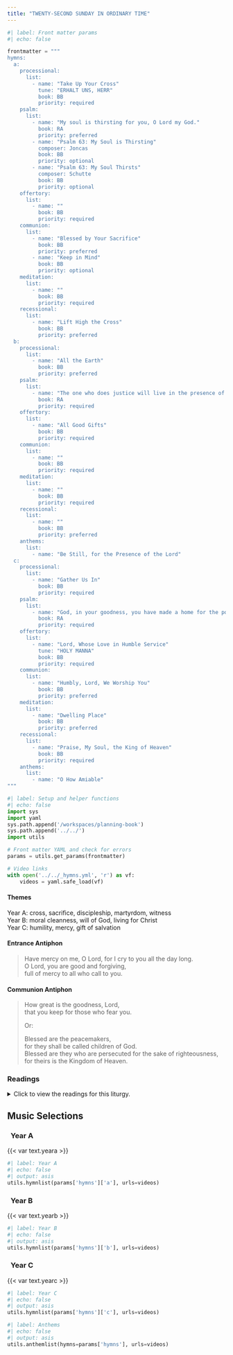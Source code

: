 ```yaml
---
title: "TWENTY-SECOND SUNDAY IN ORDINARY TIME"
---
```


```python
#| label: Front matter params
#| echo: false

frontmatter = """
hymns:
  a:
    processional:
      list:
        - name: "Take Up Your Cross"
          tune: "ERHALT UNS, HERR"
          book: BB
          priority: required
    psalm:
      list:
        - name: "My soul is thirsting for you, O Lord my God."
          book: RA
          priority: preferred
        - name: "Psalm 63: My Soul is Thirsting"
          composer: Joncas
          book: BB
          priority: optional
        - name: "Psalm 63: My Soul Thirsts"
          composer: Schutte
          book: BB
          priority: optional
    offertory:
      list:
        - name: ""
          book: BB
          priority: required
    communion:
      list:
        - name: "Blessed by Your Sacrifice"
          book: BB
          priority: preferred
        - name: "Keep in Mind"
          book: BB
          priority: optional
    meditation:
      list:
        - name: ""
          book: BB
          priority: required
    recessional:
      list:
        - name: "Lift High the Cross"
          book: BB
          priority: preferred
  b:
    processional:
      list:
        - name: "All the Earth"
          book: BB
          priority: preferred
    psalm:
      list:
        - name: "The one who does justice will live in the presence of the Lord."
          book: RA
          priority: required
    offertory:
      list:
        - name: "All Good Gifts"
          book: BB
          priority: required
    communion:
      list:
        - name: ""
          book: BB
          priority: required
    meditation:
      list:
        - name: ""
          book: BB
          priority: required
    recessional:
      list:
        - name: ""
          book: BB
          priority: preferred
    anthems:
      list:
        - name: "Be Still, for the Presence of the Lord"
  c:
    processional:
      list:
        - name: "Gather Us In"
          book: BB
          priority: required
    psalm:
      list:
        - name: "God, in your goodness, you have made a home for the poor."
          book: RA
          priority: required
    offertory:
      list:
        - name: "Lord, Whose Love in Humble Service"
          tune: "HOLY MANNA"
          book: BB
          priority: required
    communion:
      list:
        - name: "Humbly, Lord, We Worship You"
          book: BB
          priority: preferred
    meditation:
      list:
        - name: "Dwelling Place"
          book: BB
          priority: preferred
    recessional:
      list:
        - name: "Praise, My Soul, the King of Heaven"
          book: BB
          priority: required
    anthems:
      list:
        - name: "O How Amiable"
"""
```

```python
#| label: Setup and helper functions
#| echo: false
import sys
import yaml
sys.path.append('/workspaces/planning-book')
sys.path.append('../../')
import utils

# Front matter YAML and check for errors
params = utils.get_params(frontmatter)

# Video links
with open('../../_hymns.yml', 'r') as vf:
    videos = yaml.safe_load(vf)
```

:::  {.red}
#### **Themes**
:::

[Year A:]{.red} cross, sacrifice, discipleship, martyrdom, witness  
[Year B:]{.red} moral cleanness, will of God, living for Christ  
[Year C:]{.red} humility, mercy, gift of salvation  

:::  {.red}
#### **Entrance Antiphon**
:::

> Have mercy on me, O Lord, for I cry to you all the day long.  
> O Lord, you are good and forgiving,  
> full of mercy to all who call to you.  

:::  {.red}
#### **Communion Antiphon**
:::

> How great is the goodness, Lord,  
> that you keep for those who fear you.  
>
> [Or:]{.red}  
>
> Blessed are the peacemakers,  
> for they shall be called children of God.  
> Blessed are they who are persecuted for the sake of righteousness,  
> for theirs is the Kingdom of Heaven.  

:::: {.content-visible when-format="html"}
::: {.red}
### Readings
:::

<details>
  <summary>Click to view the readings for this liturgy.</summary>

::: {.red}
### &nbsp; Year A

#### First Reading [Jeremiah 20:7-9]{style="float:right" .small}
:::

You duped me, O LORD, and I let myself be duped;  
you were too strong for me, and you triumphed.  
All the day I am an object of laughter;  
everyone mocks me.  

Whenever I speak, I must cry out,  
violence and outrage is my message;  
the word of the LORD has brought me  
derision and reproach all the day.  

I say to myself, I will not mention him,  
I will speak in his name no more.  
But then it becomes like fire burning in my heart,  
imprisoned in my bones;  
I grow weary holding it in, I cannot endure it.  

***

::: {.red}
#### Responsorial Psalm [Psalm 63:2, 3-4, 5-6, 8-9]{style="float:right" .small}
:::

**[℟.]{.red}** **My soul is thirsting for you, O Lord my God.**  

O God, you are my God whom I seek;  
for you my flesh pines and my soul thirsts  
like the earth, parched, lifeless and without water. **[℟.]{.red}**  

Thus have I gazed toward you in the sanctuary  
to see your power and your glory,  
for your kindness is a greater good than life;  
my lips shall glorify you. **[℟.]{.red}**  

Thus will I bless you while I live;  
lifting up my hands, I will call upon your name.  
As with the riches of a banquet shall my soul be satisfied,  
and with exultant lips my mouth shall praise you. **[℟.]{.red}**  

You are my help,  
and in the shadow of your wings I shout for joy.  
My soul clings fast to you;  
your right hand upholds me. **[℟.]{.red}**  

***

::: {.red}
#### Second Reading [Romans 12:1-2]{style="float:right" .small}
:::

I urge you, brothers and sisters, by the mercies of God,  
to offer your bodies as a living sacrifice,  
holy and pleasing to God, your spiritual worship.  
Do not conform yourselves to this age  
but be transformed by the renewal of your mind,  
that you may discern what is the will of God,  
what is good and pleasing and perfect.  

***

::: {.red}
#### Gospel Acclamation [cf. Ephesians 1:17-18]{style="float:right" .small}
:::

**[℟.]{.red}** **Alleluia, alleluia.**  
May the Father of our Lord Jesus Christ  
enlighten the eyes of our hearts,  
that we may know what is the hope. 
that belongs to our call. **[℟.]{.red}**  

***

::: {.red}
#### Gospel [Matthew 16:21-27]{style="float:right" .small}
:::

Jesus began to show his disciples  
that he must go to Jerusalem and suffer greatly  
from the elders, the chief priests, and the scribes,  
and be killed and on the third day be raised.  
Then Peter took Jesus aside and began to rebuke him,  
"God forbid, Lord! No such thing shall ever happen to you."  
He turned and said to Peter,  
"Get behind me, Satan! You are an obstacle to me.  
You are thinking not as God does, but as human beings do."  

Then Jesus said to his disciples,  
"Whoever wishes to come after me must deny himself,  
take up his cross, and follow me.  
For whoever wishes to save his life will lose it,  
but whoever loses his life for my sake will find it.  
What profit would there be for one to gain the whole world  
and forfeit his life?  
Or what can one give in exchange for his life?  
For the Son of Man will come with his angels in his Father's glory,  
and then he will repay all according to his conduct."  

::: {.centered}
{{< var symbols.cross >}} &nbsp; {{< var symbols.cross >}} &nbsp; {{< var symbols.cross >}}
:::

::: {.red}
### &nbsp; Year B

#### First Reading [Deuteronomy 4:1-2, 6-8]{style="float:right" .small}
:::

Moses said to the people:  
"Now, Israel, hear the statutes and decrees  
which I am teaching you to observe,  
that you may live, and may enter in and take possession of the land  
which the LORD, the God of your fathers, is giving you.  
In your observance of the commandments of the LORD, your God,  
which I enjoin upon you,  
you shall not add to what I command you nor subtract from it.  
Observe them carefully,  
for thus will you give evidence  
of your wisdom and intelligence to the nations,  
who will hear of all these statutes and say,  
'This great nation is truly a wise and intelligent people.'  
For what great nation is there  
that has gods so close to it as the LORD, our God, is to us  
whenever we call upon him?  
Or what great nation has statutes and decrees  
that are as just as this whole law  
which I am setting before you today?"  

***

::: {.red}
#### Responsorial Psalm [Psalm 15:2-3, 3-4, 4-5]{style="float:right" .small}
:::

**[℟.]{.red}** **The one who does justice will live in the presence of the Lord.**  

Whoever walks blamelessly and does justice;  
who thinks the truth in his heart  
and slanders not with his tongue. **[℟.]{.red}**  

Who harms not his fellow man,  
nor takes up a reproach against his neighbor;  
by whom the reprobate is despised,  
while he honors those who fear the LORD. **[℟.]{.red}**  

Who lends not his money at usury  
and accepts no bribe against the innocent.  
Whoever does these things  
shall never be disturbed. **[℟.]{.red}**  

***

::: {.red}
#### Second Reading [James 1:17-18, 21b-22, 27]{style="float:right" .small}
:::

Dearest brothers and sisters:  
All good giving and every perfect gift is from above,  
coming down from the Father of lights,  
with whom there is no alteration or shadow caused by change.  
He willed to give us birth by the word of truth  
that we may be a kind of firstfruits of his creatures.  

Humbly welcome the word that has been planted in you  
and is able to save your souls.  

Be doers of the word and not hearers only, deluding yourselves.  

Religion that is pure and undefiled before God and the Father is this:  
to care for orphans and widows in their affliction  
and to keep oneself unstained by the world.  

***

::: {.red}
#### Gospel Acclamation [James 1:18]{style="float:right" .small}
:::

**[℟.]{.red}** **Alleluia, alleluia.**  
The Father willed to give us birth by the word of truth  
that we may be a kind of firstfruits of his creatures. **[℟.]{.red}**  

***

::: {.red}
#### Gospel [Mark 7:1-8, 14-15, 21-23]{style="float:right" .small}
:::

When the Pharisees with some scribes who had come from Jerusalem  
gathered around Jesus,  
they observed that some of his disciples ate their meals  
with unclean, that is, unwashed, hands.  
—For the Pharisees and, in fact, all Jews,  
do not eat without carefully washing their hands,  
keeping the tradition of the elders.  
And on coming from the marketplace  
they do not eat without purifying themselves.  
And there are many other things that they have traditionally observed,  
the purification of cups and jugs and kettles and beds.-  
So the Pharisees and scribes questioned him,  
"Why do your disciples not follow the tradition of the elders  
but instead eat a meal with unclean hands?"  
He responded,  
"Well did Isaiah prophesy about you hypocrites, as it is written:  
*This people honors me with their lips,*  
*but their hearts are far from me;*  
*in vain do they worship me,*  
*teaching as doctrines human precepts.*  
You disregard God's commandment but cling to human tradition."  

He summoned the crowd again and said to them,  
"Hear me, all of you, and understand.  
Nothing that enters one from outside can defile that person;  
but the things that come out from within are what defile.  

"From within people, from their hearts,  
come evil thoughts, unchastity, theft, murder,  
adultery, greed, malice, deceit,  
licentiousness, envy, blasphemy, arrogance, folly.  
All these evils come from within and they defile."  

::: {.centered}
{{< var symbols.cross >}} &nbsp; {{< var symbols.cross >}} &nbsp; {{< var symbols.cross >}}
:::

::: {.red}
### &nbsp; Year C

#### First Reading [Sirach 3:17-18, 20, 28-29]{style="float:right" .small}
:::

My child, conduct your affairs with humility,  
 and you will be loved more than a giver of gifts.  
 Humble yourself the more, the greater you are,  
 and you will find favor with God.  
 What is too sublime for you, seek not,  
 into things beyond your strength search not.  
 The mind of a sage appreciates proverbs,  
 and an attentive ear is the joy of the wise.  
 Water quenches a flaming fire,  
 and alms atone for sins.  

***

::: {.red}
#### Responsorial Psalm [Psalm 68:4-5, 6-7, 10-11]{style="float:right" .small}
:::

**[℟.]{.red}** **God, in your goodness, you have made a home for the poor.**  

The just rejoice and exult before God;  
they are glad and rejoice.  
Sing to God, chant praise to his name;  
whose name is the LORD. **[℟.]{.red}**  

The father of orphans and the defender of widows  
is God in his holy dwelling.  
God gives a home to the forsaken;  
he leads forth prisoners to prosperity. **[℟.]{.red}**  

A bountiful rain you showered down, O God, upon your inheritance;  
you restored the land when it languished;  
your flock settled in it;  
in your goodness, O God, you provided it for the needy. **[℟.]{.red}**  

***

::: {.red}
#### Second Reading [Hebrews 12:18-19, 22-24a]{style="float:right" .small}
:::

Brothers and sisters:  
You have not approached that which could be touched  
and a blazing fire and gloomy darkness  
and storm and a trumpet blast  
and a voice speaking words such that those who heard  
begged that no message be further addressed to them.  
No, you have approached Mount Zion  
and the city of the living God, the heavenly Jerusalem,  
and countless angels in festal gathering,  
and the assembly of the firstborn enrolled in heaven,  
and God the judge of all,  
and the spirits of the just made perfect,  
and Jesus, the mediator of a new covenant,  
and the sprinkled blood that speaks more eloquently than that of Abel.  

***

::: {.red}
#### Gospel Acclamation [Matthew 11:29ab]{style="float:right" .small}
:::

**[℟.]{.red}** **Alleluia, alleluia.**  
Take my yoke upon you, says the Lord,  
and learn from me, for I am meek and humble of heart. **[℟.]{.red}**  

***

::: {.red}
#### Gospel [Luke 14:1, 7-14]{style="float:right" .small}
:::

On a sabbath Jesus went to dine  
at the home of one of the leading Pharisees,  
and the people there were observing him carefully.  

He told a parable to those who had been invited,  
noticing how they were choosing the places of honor at the table.  
"When you are invited by someone to a wedding banquet,  
do not recline at table in the place of honor.  
A more distinguished guest than you may have been invited by him,  
and the host who invited both of you may approach you and say,  
'Give your place to this man,'  
and then you would proceed with embarrassment  
to take the lowest place.  
Rather, when you are invited,  
go and take the lowest place  
so that when the host comes to you he may say,  
'My friend, move up to a higher position.'  
Then you will enjoy the esteem of your companions at the table.  
For every one who exalts himself will be humbled,  
but the one who humbles himself will be exalted."  
Then he said to the host who invited him,  
"When you hold a lunch or a dinner,  
do not invite your friends or your brothers  
or your relatives or your wealthy neighbors,  
in case they may invite you back and you have repayment.  
Rather, when you hold a banquet,  
invite the poor, the crippled, the lame, the blind;  
blessed indeed will you be because of their inability to repay you.  
For you will be repaid at the resurrection of the righteous."  

::: {.centered}
{{< var symbols.cross >}} &nbsp; {{< var symbols.cross >}} &nbsp; {{< var symbols.cross >}}
:::

</details>
::::

::: {.red}
## Music Selections
:::

::: {.titlered}
### &nbsp; Year A
:::
{{< var text.yeara >}}

```python
#| label: Year A
#| echo: false
#| output: asis
utils.hymnlist(params['hymns']['a'], urls=videos)
```

::: {.titlered}
### &nbsp; Year B
:::
{{< var text.yearb >}}

```python
#| label: Year B
#| echo: false
#| output: asis
utils.hymnlist(params['hymns']['b'], urls=videos)
```

::: {.titlered}
### &nbsp; Year C
:::
{{< var text.yearc >}}

```python
#| label: Year C
#| echo: false
#| output: asis
utils.hymnlist(params['hymns']['c'], urls=videos)
```


```python
#| label: Anthems
#| echo: false
#| output: asis
utils.anthemlist(hymns=params['hymns'], urls=videos)
```
